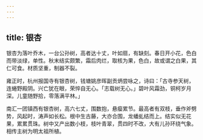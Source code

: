 ```yaml
---
---
---
```

title: 银杏
---



银杏为落叶乔木，一台公孙树，高者达十丈，叶如扇，有缺刻。春日开小花，色白而带淡绿，单性。秋末结实颇繁，霜后肉烂，取核为果，色白，故或谓之白果，其仁可食。材质坚重，制器不裂。

雍正时，杭州报国寺有银杏树，钱塘姚彦晖副贡炳尝咏之，诗曰：「古寺参天树，连蜷野殿阴。兴亡犹在眼，荣悴自无心。「志载树无心。」碧叶风霜劲，铜柯岁月深。儿童随野拾，零落满平林。」

南汇一团镇西有银杏树，高六七丈，围数抱，悬瘿累节。最高者有双枝，垂作斧劈势，风起时，涛声如长松。根中生古藤，大亦合围，龙蟠虬结而上。结实似无花果，累累贯珠。树中又产出数小枝，枝叶青翠，贯四时不改，大有儿孙环绕气象。相传主树为明太祖所植。